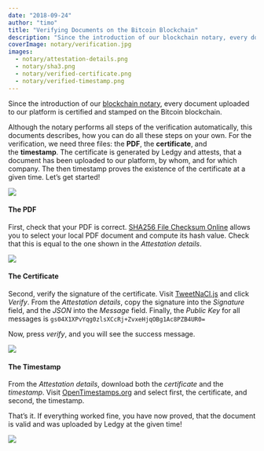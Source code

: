 ```yaml
---
date: "2018-09-24"
author: "timo"
title: "Verifying Documents on the Bitcoin Blockchain"
description: "Since the introduction of our blockchain notary, every document uploaded to our platform is certified and stamped on the Bitcoin blockchain."
coverImage: notary/verification.jpg
images:
  - notary/attestation-details.png
  - notary/sha3.png
  - notary/verified-certificate.png
  - notary/verified-timestamp.png
---
```


Since the introduction of our [blockchain notary](/blog/blockchain-notary), every document uploaded to our platform is certified and stamped on the Bitcoin blockchain.

Although the notary performs all steps of the verification automatically, this documents describes, how you can do all these steps on your own. For the verification, we need three files: the **PDF**, the **certificate**, and the **timestamp**. The certificate is generated by Ledgy and attests, that a document has been uploaded to our platform, by whom, and for which company. The then timestamp proves the existence of the certificate at a given time.
Let’s get started!

<Img src="attestation-details.png" caption="Attestation details of a document that has been uploaded to Ledgy" />

#### The PDF

First, check that your PDF is correct. [SHA256 File Checksum Online](https://emn178.github.io/online-tools/sha256_checksum.html) allows you to select your local PDF document and compute its hash value. Check that this is equal to the one shown in the *Attestation details*.

<Img src="sha3.png" caption="Verifying the integrity of the document" />

#### The Certificate

Second, verify the signature of the certificate. Visit [TweetNaCl.js](https://tweetnacl.js.org/#/sign) and click *Verify*. From the *Attestation details*, copy the signature into the *Signature* field, and the *JSON* into the *Message* field. Finally, the *Public Key* for all messages is `gs04X1XPvYqg0zlsXCcRj+ZvxeHjqOBg1Ac8PZB4UR0=`

Now, press *verify*, and you will see the success message.

<Img src="verified-certificate.png" caption="Certificate successfully verified!" />

#### The Timestamp

From the *Attestation details*, download both the *certificate* and the *timestamp*. Visit [OpenTimestamps.org](https://opentimestamps.org/#stamp-and-verify) and select first, the certificate, and second, the timestamp.

That’s it. If everything worked fine, you have now proved, that the document is valid and was uploaded by Ledgy at the given time!

<Img src="verified-timestamp.png" caption="Yay, the document, certificate, and timestamp are valid!" />
